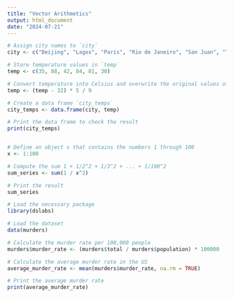 ---
title: "Vector Arithmetics"
output: html_document
date: "2024-07-21"
---
```{r}

# Assign city names to `city`
city <- c("Beijing", "Lagos", "Paris", "Rio de Janeiro", "San Juan", "Toronto")

# Store temperature values in `temp`
temp <- c(35, 88, 42, 84, 81, 30)

# Convert temperature into Celsius and overwrite the original values of 'temp' with these Celsius values
temp <- (temp - 32) * 5 / 9

# Create a data frame `city_temps`
city_temps <- data.frame(city, temp)

# Print the data frame to check the result
print(city_temps)


# Define an object x that contains the numbers 1 through 100
x <- 1:100

# Compute the sum 1 + 1/2^2 + 1/3^2 + ... + 1/100^2
sum_series <- sum(1 / x^2)

# Print the result
sum_series

# Load the necessary package
library(dslabs)

# Load the dataset
data(murders)

# Calculate the murder rate per 100,000 people
murders$murder_rate <- (murders$total / murders$population) * 100000

# Calculate the average murder rate in the US
average_murder_rate <- mean(murders$murder_rate, na.rm = TRUE)

# Print the average murder rate
print(average_murder_rate)















```

